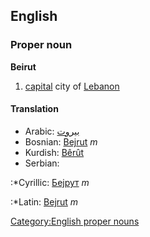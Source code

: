 ==English==
{{wikipedia}}
===Proper noun===
'''Beirut'''
#[[capital]] city of [[Lebanon]]
====Translation====
*Arabic: [[بيروت]]
*Bosnian: [[Bejrut]] ''m''
*Kurdish: [[Bêrût]]
*Serbian:
:*Cyrillic: [[Бејрут]] ''m''
:*Latin: [[Bejrut]] ''m''
[[Category:English proper nouns]]